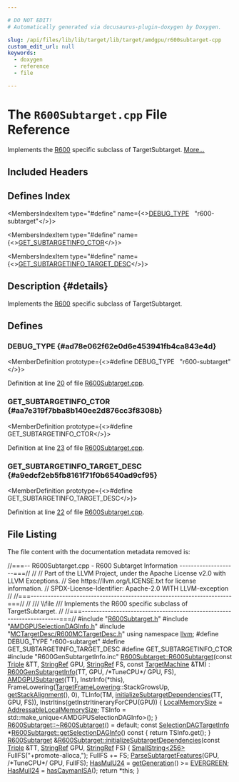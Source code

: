 ```yaml
---

# DO NOT EDIT!
# Automatically generated via docusaurus-plugin-doxygen by Doxygen.

slug: /api/files/lib/lib/target/lib/target/amdgpu/r600subtarget-cpp
custom_edit_url: null
keywords:
  - doxygen
  - reference
  - file

---
```





# The `R600Subtarget.cpp` File Reference

<DoxygenPage pluginConfig={pluginConfig}>

Implements the <a href="/docs/api/namespaces/llvm/r600">R600</a> specific subclass of TargetSubtarget. <a href="#details">More...</a>

## Included Headers

<IncludesList>
<IncludesListItem
  filePath="R600Subtarget.h"
  permalink="/docs/api/files/lib/lib/target/lib/target/amdgpu/r600subtarget-h"
  isLocal="true" />
<IncludesListItem
  filePath="AMDGPUSelectionDAGInfo.h"
  permalink="/docs/api/files/lib/lib/target/lib/target/amdgpu/amdgpuselectiondaginfo-h"
  isLocal="true" />
<IncludesListItem
  filePath="MCTargetDesc/R600MCTargetDesc.h"
  permalink="/docs/api/files/lib/lib/target/lib/target/amdgpu/lib/target/amdgpu/mctargetdesc/r600mctargetdesc-h"
  isLocal="true" />
<IncludesListItem
  filePath="R600GenSubtargetInfo.inc"
  permalink=""
  isLocal="true" />
</IncludesList>

## Defines Index

<MembersIndex>

<MembersIndexItem
  type="#define"
  name={<><a href="#ad78e062f62e0d6e453941fb4ca843e4d">DEBUG&#95;TYPE</a>&nbsp;&nbsp;&nbsp;&quot;r600-subtarget&quot;</>}>
</MembersIndexItem>

<MembersIndexItem
  type="#define"
  name={<><a href="#aa7e319f7bba8b140ee2d876cc3f8308b">GET&#95;SUBTARGETINFO&#95;CTOR</a></>}>
</MembersIndexItem>

<MembersIndexItem
  type="#define"
  name={<><a href="#a9edcf2eb5fb8161f71f0b6540ad9cf95">GET&#95;SUBTARGETINFO&#95;TARGET&#95;DESC</a></>}>
</MembersIndexItem>

</MembersIndex>

## Description {#details}

Implements the <a href="/docs/api/namespaces/llvm/r600">R600</a> specific subclass of TargetSubtarget.

<SectionDefinition>

## Defines

### DEBUG&#95;TYPE {#ad78e062f62e0d6e453941fb4ca843e4d}

<MemberDefinition
  prototype={<>#define DEBUG&#95;TYPE&nbsp;&nbsp;&nbsp;&quot;r600-subtarget&quot;</>}>

Definition at line <a href="#l00020">20</a> of file <a href="/docs/api/files/lib/lib/target/lib/target/amdgpu/r600subtarget-cpp">R600Subtarget.cpp</a>.
</MemberDefinition>

### GET&#95;SUBTARGETINFO&#95;CTOR {#aa7e319f7bba8b140ee2d876cc3f8308b}

<MemberDefinition
  prototype={<>#define GET&#95;SUBTARGETINFO&#95;CTOR</>}>

Definition at line <a href="#l00023">23</a> of file <a href="/docs/api/files/lib/lib/target/lib/target/amdgpu/r600subtarget-cpp">R600Subtarget.cpp</a>.
</MemberDefinition>

### GET&#95;SUBTARGETINFO&#95;TARGET&#95;DESC {#a9edcf2eb5fb8161f71f0b6540ad9cf95}

<MemberDefinition
  prototype={<>#define GET&#95;SUBTARGETINFO&#95;TARGET&#95;DESC</>}>

Definition at line <a href="#l00022">22</a> of file <a href="/docs/api/files/lib/lib/target/lib/target/amdgpu/r600subtarget-cpp">R600Subtarget.cpp</a>.
</MemberDefinition>

</SectionDefinition>

## File Listing

The file content with the documentation metadata removed is:

<ProgramListing>

<Link id="l00001" /><CodeLine lineNumber="1"><Highlight kind="comment">//===-- R600Subtarget.cpp - R600 Subtarget Information --------------------===//</Highlight><Highlight kind="normal"></Highlight></CodeLine>
<Link id="l00002" /><CodeLine lineNumber="2"><Highlight kind="normal"></Highlight><Highlight kind="comment">//</Highlight><Highlight kind="normal"></Highlight></CodeLine>
<Link id="l00003" /><CodeLine lineNumber="3"><Highlight kind="normal"></Highlight><Highlight kind="comment">// Part of the LLVM Project, under the Apache License v2.0 with LLVM Exceptions.</Highlight><Highlight kind="normal"></Highlight></CodeLine>
<Link id="l00004" /><CodeLine lineNumber="4"><Highlight kind="normal"></Highlight><Highlight kind="comment">// See https://llvm.org/LICENSE.txt for license information.</Highlight><Highlight kind="normal"></Highlight></CodeLine>
<Link id="l00005" /><CodeLine lineNumber="5"><Highlight kind="normal"></Highlight><Highlight kind="comment">// SPDX-License-Identifier: Apache-2.0 WITH LLVM-exception</Highlight><Highlight kind="normal"></Highlight></CodeLine>
<Link id="l00006" /><CodeLine lineNumber="6"><Highlight kind="normal"></Highlight><Highlight kind="comment">//</Highlight><Highlight kind="normal"></Highlight></CodeLine>
<Link id="l00007" /><CodeLine lineNumber="7"><Highlight kind="normal"></Highlight><Highlight kind="comment">//===----------------------------------------------------------------------===//</Highlight><Highlight kind="normal"></Highlight></CodeLine>
<Link id="l00008" /><CodeLine lineNumber="8"><Highlight kind="normal"></Highlight><Highlight kind="comment">//</Highlight><Highlight kind="comment"></Highlight></CodeLine>
<Link id="l00009" /><CodeLine lineNumber="9"><Highlight kind="comment">/// \\file</Highlight></CodeLine>
<Link id="l00010" /><CodeLine lineNumber="10"><Highlight kind="comment">/// Implements the R600 specific subclass of TargetSubtarget.</Highlight><Highlight kind="normal"></Highlight></CodeLine>
<Link id="l00011" /><CodeLine lineNumber="11"><Highlight kind="normal"></Highlight><Highlight kind="comment">//</Highlight><Highlight kind="normal"></Highlight></CodeLine>
<Link id="l00012" /><CodeLine lineNumber="12"><Highlight kind="normal"></Highlight><Highlight kind="comment">//===----------------------------------------------------------------------===//</Highlight><Highlight kind="normal"></Highlight></CodeLine>
<Link id="l00013" /><CodeLine lineNumber="13"><Highlight kind="normal"></Highlight></CodeLine>
<Link id="l00014" /><CodeLine lineNumber="14"><Highlight kind="normal"></Highlight><Highlight kind="preprocessor">#include &quot;<a href="/docs/api/files/lib/lib/target/lib/target/amdgpu/r600subtarget-h">R600Subtarget.h</a>&quot;</Highlight><Highlight kind="normal"></Highlight></CodeLine>
<Link id="l00015" /><CodeLine lineNumber="15"><Highlight kind="normal"></Highlight><Highlight kind="preprocessor">#include &quot;<a href="/docs/api/files/lib/lib/target/lib/target/amdgpu/amdgpuselectiondaginfo-h">AMDGPUSelectionDAGInfo.h</a>&quot;</Highlight><Highlight kind="normal"></Highlight></CodeLine>
<Link id="l00016" /><CodeLine lineNumber="16"><Highlight kind="normal"></Highlight><Highlight kind="preprocessor">#include &quot;<a href="/docs/api/files/lib/lib/target/lib/target/amdgpu/lib/target/amdgpu/mctargetdesc/r600mctargetdesc-h">MCTargetDesc/R600MCTargetDesc.h</a>&quot;</Highlight><Highlight kind="normal"></Highlight></CodeLine>
<Link id="l00017" /><CodeLine lineNumber="17"><Highlight kind="normal"></Highlight></CodeLine>
<Link id="l00018" /><CodeLine lineNumber="18"><Highlight kind="normal"></Highlight><Highlight kind="keyword">using namespace </Highlight><Highlight kind="normal"><a href="/docs/api/namespaces/llvm">llvm</a>;</Highlight></CodeLine>
<Link id="l00019" /><CodeLine lineNumber="19"><Highlight kind="normal"></Highlight></CodeLine>
<Link id="l00020" /><CodeLine lineNumber="20" lineLink="#ad78e062f62e0d6e453941fb4ca843e4d"><Highlight kind="normal"></Highlight><Highlight kind="preprocessor">#define DEBUG&#95;TYPE &quot;r600-subtarget&quot;</Highlight><Highlight kind="normal"></Highlight></CodeLine>
<Link id="l00021" /><CodeLine lineNumber="21"><Highlight kind="normal"></Highlight></CodeLine>
<Link id="l00022" /><CodeLine lineNumber="22" lineLink="#a9edcf2eb5fb8161f71f0b6540ad9cf95"><Highlight kind="normal"></Highlight><Highlight kind="preprocessor">#define GET&#95;SUBTARGETINFO&#95;TARGET&#95;DESC</Highlight><Highlight kind="normal"></Highlight></CodeLine>
<Link id="l00023" /><CodeLine lineNumber="23" lineLink="#aa7e319f7bba8b140ee2d876cc3f8308b"><Highlight kind="normal"></Highlight><Highlight kind="preprocessor">#define GET&#95;SUBTARGETINFO&#95;CTOR</Highlight><Highlight kind="normal"></Highlight></CodeLine>
<Link id="l00024" /><CodeLine lineNumber="24"><Highlight kind="normal"></Highlight><Highlight kind="preprocessor">#include &quot;R600GenSubtargetInfo.inc&quot;</Highlight><Highlight kind="normal"></Highlight></CodeLine>
<Link id="l00025" /><CodeLine lineNumber="25"><Highlight kind="normal"></Highlight></CodeLine>
<Link id="l00026" /><CodeLine lineNumber="26" lineLink="/docs/api/classes/llvm/r600subtarget/#a5faa8d564b8e15601e7abc58f3dcdabb"><Highlight kind="normal"><a href="/docs/api/classes/llvm/r600subtarget/#a5faa8d564b8e15601e7abc58f3dcdabb">R600Subtarget::R600Subtarget</a>(</Highlight><Highlight kind="keyword">const</Highlight><Highlight kind="normal"> <a href="/docs/api/classes/llvm/triple">Triple</a> &amp;TT, <a href="/docs/api/classes/llvm/stringref">StringRef</a> GPU, <a href="/docs/api/classes/llvm/stringref">StringRef</a> FS,</Highlight></CodeLine>
<Link id="l00027" /><CodeLine lineNumber="27"><Highlight kind="normal">                             </Highlight><Highlight kind="keyword">const</Highlight><Highlight kind="normal"> <a href="/docs/api/classes/llvm/targetmachine">TargetMachine</a> &amp;TM)</Highlight></CodeLine>
<Link id="l00028" /><CodeLine lineNumber="28"><Highlight kind="normal">    : <a href="/docs/api/classes/r600gensubtargetinfo">R600GenSubtargetInfo</a>(TT, GPU, </Highlight><Highlight kind="comment">/&#42;TuneCPU&#42;/</Highlight><Highlight kind="normal"> GPU, FS), <a href="/docs/api/classes/llvm/amdgpusubtarget/#aad4744328912a86e07d71374296cb44e">AMDGPUSubtarget</a>(TT),</Highlight></CodeLine>
<Link id="l00029" /><CodeLine lineNumber="29"><Highlight kind="normal">      InstrInfo(&#42;this),</Highlight></CodeLine>
<Link id="l00030" /><CodeLine lineNumber="30"><Highlight kind="normal">      FrameLowering(<a href="/docs/api/classes/llvm/targetframelowering">TargetFrameLowering</a>::StackGrowsUp, <a href="/docs/api/classes/llvm/r600subtarget/#add9c03761dbcb2a37f5d2bda1f9303f0">getStackAlignment</a>(), 0),</Highlight></CodeLine>
<Link id="l00031" /><CodeLine lineNumber="31"><Highlight kind="normal">      TLInfo(TM, <a href="/docs/api/classes/llvm/r600subtarget/#aca90fa599aa2c0ecee39e6df084ae760">initializeSubtargetDependencies</a>(TT, GPU, FS)),</Highlight></CodeLine>
<Link id="l00032" /><CodeLine lineNumber="32"><Highlight kind="normal">      InstrItins(getInstrItineraryForCPU(GPU)) &#123;</Highlight></CodeLine>
<Link id="l00033" /><CodeLine lineNumber="33"><Highlight kind="normal">  <a href="/docs/api/classes/llvm/amdgpusubtarget/#a943378cfc586b0e07ae5899d72c522db">LocalMemorySize</a> = <a href="/docs/api/classes/llvm/amdgpusubtarget/#ac8a473e77f57a3e0d70375277e45c6b7">AddressableLocalMemorySize</a>;</Highlight></CodeLine>
<Link id="l00034" /><CodeLine lineNumber="34"><Highlight kind="normal">  TSInfo = std::make&#95;unique&lt;AMDGPUSelectionDAGInfo&gt;();</Highlight></CodeLine>
<Link id="l00035" /><CodeLine lineNumber="35"><Highlight kind="normal">&#125;</Highlight></CodeLine>
<Link id="l00036" /><CodeLine lineNumber="36"><Highlight kind="normal"></Highlight></CodeLine>
<Link id="l00037" /><CodeLine lineNumber="37"><Highlight kind="normal"><a href="/docs/api/classes/llvm/r600subtarget/#ab11dbac2d078baba6f99d4c4fa8204d2">R600Subtarget::~R600Subtarget</a>() = </Highlight><Highlight kind="keywordflow">default</Highlight><Highlight kind="normal">;</Highlight></CodeLine>
<Link id="l00038" /><CodeLine lineNumber="38"><Highlight kind="normal"></Highlight></CodeLine>
<Link id="l00039" /><CodeLine lineNumber="39" lineLink="/docs/api/classes/llvm/r600subtarget/#abf234596a86aae94331cacdbf3e7f90b"><Highlight kind="normal"></Highlight><Highlight kind="keyword">const</Highlight><Highlight kind="normal"> <a href="/docs/api/classes/llvm/selectiondagtargetinfo">SelectionDAGTargetInfo</a> &#42;<a href="/docs/api/classes/llvm/r600subtarget/#abf234596a86aae94331cacdbf3e7f90b">R600Subtarget::getSelectionDAGInfo</a>()</Highlight><Highlight kind="keyword"> const </Highlight><Highlight kind="normal">&#123;</Highlight></CodeLine>
<Link id="l00040" /><CodeLine lineNumber="40"><Highlight kind="normal">  </Highlight><Highlight kind="keywordflow">return</Highlight><Highlight kind="normal"> TSInfo.get();</Highlight></CodeLine>
<Link id="l00041" /><CodeLine lineNumber="41"><Highlight kind="normal">&#125;</Highlight></CodeLine>
<Link id="l00042" /><CodeLine lineNumber="42"><Highlight kind="normal"></Highlight></CodeLine>
<Link id="l00043" /><CodeLine lineNumber="43" lineLink="/docs/api/classes/llvm/r600subtarget/#aca90fa599aa2c0ecee39e6df084ae760"><Highlight kind="normal"><a href="/docs/api/classes/llvm/r600subtarget/#a5faa8d564b8e15601e7abc58f3dcdabb">R600Subtarget</a> &amp;<a href="/docs/api/classes/llvm/r600subtarget/#aca90fa599aa2c0ecee39e6df084ae760">R600Subtarget::initializeSubtargetDependencies</a>(</Highlight><Highlight kind="keyword">const</Highlight><Highlight kind="normal"> <a href="/docs/api/classes/llvm/triple">Triple</a> &amp;TT,</Highlight></CodeLine>
<Link id="l00044" /><CodeLine lineNumber="44"><Highlight kind="normal">                                                              <a href="/docs/api/classes/llvm/stringref">StringRef</a> GPU,</Highlight></CodeLine>
<Link id="l00045" /><CodeLine lineNumber="45"><Highlight kind="normal">                                                              <a href="/docs/api/classes/llvm/stringref">StringRef</a> FS) &#123;</Highlight></CodeLine>
<Link id="l00046" /><CodeLine lineNumber="46"><Highlight kind="normal">  <a href="/docs/api/classes/llvm/smallstring">SmallString&lt;256&gt;</a> FullFS(</Highlight><Highlight kind="stringliteral">&quot;+promote-alloca,&quot;</Highlight><Highlight kind="normal">);</Highlight></CodeLine>
<Link id="l00047" /><CodeLine lineNumber="47"><Highlight kind="normal">  FullFS += FS;</Highlight></CodeLine>
<Link id="l00048" /><CodeLine lineNumber="48"><Highlight kind="normal">  <a href="/docs/api/classes/llvm/r600subtarget/#af24bd98065c2c35ef77a876ca99d887b">ParseSubtargetFeatures</a>(GPU, </Highlight><Highlight kind="comment">/&#42;TuneCPU&#42;/</Highlight><Highlight kind="normal"> GPU, FullFS);</Highlight></CodeLine>
<Link id="l00049" /><CodeLine lineNumber="49"><Highlight kind="normal"></Highlight></CodeLine>
<Link id="l00050" /><CodeLine lineNumber="50"><Highlight kind="normal">  <a href="/docs/api/classes/llvm/amdgpusubtarget/#a9675836888b91c75d31ba9665e1dee03">HasMulU24</a> = <a href="/docs/api/classes/llvm/r600subtarget/#aee79390ce7af3c7d999f347433516859">getGeneration</a>() &gt;= <a href="/docs/api/classes/llvm/amdgpusubtarget/#a53c0ee4138bfbf9e0410a65e0eaa36e2a2c2ada0fee5d63ea6a21e292bf24c815">EVERGREEN</a>;</Highlight></CodeLine>
<Link id="l00051" /><CodeLine lineNumber="51"><Highlight kind="normal">  <a href="/docs/api/classes/llvm/amdgpusubtarget/#a9b8690134a2beedb8267421790f6c582">HasMulI24</a> = <a href="/docs/api/classes/llvm/r600subtarget/#a6fc0932f0f72567eeaec4cdee4a492cf">hasCaymanISA</a>();</Highlight></CodeLine>
<Link id="l00052" /><CodeLine lineNumber="52"><Highlight kind="normal"></Highlight></CodeLine>
<Link id="l00053" /><CodeLine lineNumber="53"><Highlight kind="normal">  </Highlight><Highlight kind="keywordflow">return</Highlight><Highlight kind="normal"> &#42;</Highlight><Highlight kind="keyword">this</Highlight><Highlight kind="normal">;</Highlight></CodeLine>
<Link id="l00054" /><CodeLine lineNumber="54"><Highlight kind="normal">&#125;</Highlight></CodeLine>

</ProgramListing>


</DoxygenPage>
